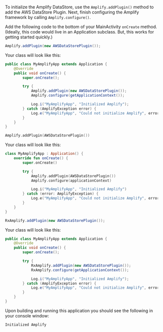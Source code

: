 To initialize the Amplify DataStore, use the `Amplify.addPlugin()` method to add the AWS DataStore Plugin. Next, finish configuring the Amplify framework by calling `Amplify.configure()`.

Add the following code to the bottom of your MainActivity `onCreate` method. (Ideally, this code would live in an Application subclass. But, this works for getting started quickly.)

<BlockSwitcher>
<CodeBlock name="Java">

```java
Amplify.addPlugin(new AWSDataStorePlugin());
```

Your class will look like this:

```java
public class MyAmplifyApp extends Application {
    @Override
    public void onCreate() {
        super.onCreate();

        try {
            Amplify.addPlugin(new AWSDataStorePlugin());
            Amplify.configure(getApplicationContext());

            Log.i("MyAmplifyApp", "Initialized Amplify");
        } catch (AmplifyException error) {
            Log.e("MyAmplifyApp", "Could not initialize Amplify", error);
        }
    }
}
```

</CodeBlock>
<CodeBlock name="Kotlin">

```kotlin
Amplify.addPlugin(AWSDataStorePlugin())
```

Your class will look like this:

```kotlin
class MyAmplifyApp : Application() {
    override fun onCreate() {
        super.onCreate()

        try {
            Amplify.addPlugin(AWSDataStorePlugin())
            Amplify.configure(applicationContext)

            Log.i("MyAmplifyApp", "Initialized Amplify")
        } catch (error: AmplifyException) {
            Log.e("MyAmplifyApp", "Could not initialize Amplify", error)
        }
    }
}
```

</CodeBlock>
<CodeBlock name="RxJava">

```java
RxAmplify.addPlugin(new AWSDataStorePlugin());
```

Your class will look like this:

```java
public class MyAmplifyApp extends Application {
    @Override
    public void onCreate() {
        super.onCreate();

        try {
            RxAmplify.addPlugin(new AWSDataStorePlugin());
            RxAmplify.configure(getApplicationContext());

            Log.i("MyAmplifyApp", "Initialized Amplify");
        } catch (AmplifyException error) {
            Log.e("MyAmplifyApp", "Could not initialize Amplify", error);
        }
    }
}
```

</CodeBlock>
</BlockSwitcher>

Upon building and running this application you should see the following in your console window:

```console
Initialized Amplify
```
